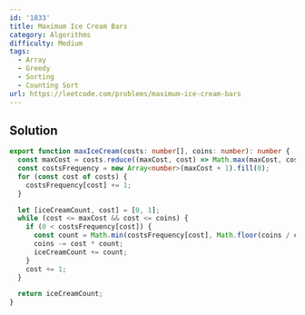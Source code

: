```yaml
---
id: '1833'
title: Maximum Ice Cream Bars
category: Algorithms
difficulty: Medium
tags:
  - Array
  - Greedy
  - Sorting
  - Counting Sort
url: https://leetcode.com/problems/maximum-ice-cream-bars
---
```


## Solution

```typescript filename="solution.ts" copy
export function maxIceCream(costs: number[], coins: number): number {
  const maxCost = costs.reduce((maxCost, cost) => Math.max(maxCost, cost), 0);
  const costsFrequency = new Array<number>(maxCost + 1).fill(0);
  for (const cost of costs) {
    costsFrequency[cost] += 1;
  }

  let [iceCreamCount, cost] = [0, 1];
  while (cost <= maxCost && cost <= coins) {
    if (0 < costsFrequency[cost]) {
      const count = Math.min(costsFrequency[cost], Math.floor(coins / cost));
      coins -= cost * count;
      iceCreamCount += count;
    }
    cost += 1;
  }

  return iceCreamCount;
}
```
